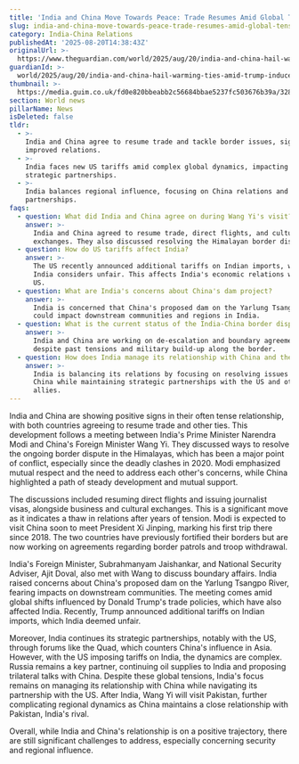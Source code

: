 ```yaml
---
title: 'India and China Move Towards Peace: Trade Resumes Amid Global Tensions'
slug: india-and-china-move-towards-peace-trade-resumes-amid-global-tensions
category: India-China Relations
publishedAt: '2025-08-20T14:38:43Z'
originalUrl: >-
  https://www.theguardian.com/world/2025/aug/20/india-and-china-hail-warming-ties-amid-trump-induced-geopolitical-shake-up
guardianId: >-
  world/2025/aug/20/india-and-china-hail-warming-ties-amid-trump-induced-geopolitical-shake-up
thumbnail: >-
  https://media.guim.co.uk/fd0e820bbeabb2c56684bbae5237fc503676b39a/328_0_4433_3546/500.jpg
section: World news
pillarName: News
isDeleted: false
tldr:
  - >-
    India and China agree to resume trade and tackle border issues, signaling
    improved relations.
  - >-
    India faces new US tariffs amid complex global dynamics, impacting its
    strategic partnerships.
  - >-
    India balances regional influence, focusing on China relations and US
    partnerships.
faqs:
  - question: What did India and China agree on during Wang Yi's visit?
    answer: >-
      India and China agreed to resume trade, direct flights, and cultural
      exchanges. They also discussed resolving the Himalayan border dispute.
  - question: How do US tariffs affect India?
    answer: >-
      The US recently announced additional tariffs on Indian imports, which
      India considers unfair. This affects India's economic relations with the
      US.
  - question: What are India's concerns about China's dam project?
    answer: >-
      India is concerned that China's proposed dam on the Yarlung Tsangpo River
      could impact downstream communities and regions in India.
  - question: What is the current status of the India-China border dispute?
    answer: >-
      India and China are working on de-escalation and boundary agreements,
      despite past tensions and military build-up along the border.
  - question: How does India manage its relationship with China and the US?
    answer: >-
      India is balancing its relations by focusing on resolving issues with
      China while maintaining strategic partnerships with the US and other
      allies.
---
```

India and China are showing positive signs in their often tense relationship, with both countries agreeing to resume trade and other ties. This development follows a meeting between India's Prime Minister Narendra Modi and China's Foreign Minister Wang Yi. They discussed ways to resolve the ongoing border dispute in the Himalayas, which has been a major point of conflict, especially since the deadly clashes in 2020. Modi emphasized mutual respect and the need to address each other's concerns, while China highlighted a path of steady development and mutual support. 

The discussions included resuming direct flights and issuing journalist visas, alongside business and cultural exchanges. This is a significant move as it indicates a thaw in relations after years of tension. Modi is expected to visit China soon to meet President Xi Jinping, marking his first trip there since 2018. The two countries have previously fortified their borders but are now working on agreements regarding border patrols and troop withdrawal.

India's Foreign Minister, Subrahmanyam Jaishankar, and National Security Adviser, Ajit Doval, also met with Wang to discuss boundary affairs. India raised concerns about China's proposed dam on the Yarlung Tsangpo River, fearing impacts on downstream communities. The meeting comes amid global shifts influenced by Donald Trump's trade policies, which have also affected India. Recently, Trump announced additional tariffs on Indian imports, which India deemed unfair. 

Moreover, India continues its strategic partnerships, notably with the US, through forums like the Quad, which counters China's influence in Asia. However, with the US imposing tariffs on India, the dynamics are complex. Russia remains a key partner, continuing oil supplies to India and proposing trilateral talks with China. Despite these global tensions, India's focus remains on managing its relationship with China while navigating its partnership with the US. After India, Wang Yi will visit Pakistan, further complicating regional dynamics as China maintains a close relationship with Pakistan, India's rival. 

Overall, while India and China's relationship is on a positive trajectory, there are still significant challenges to address, especially concerning security and regional influence.
